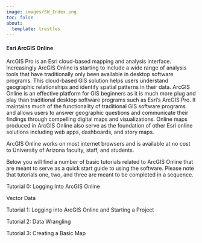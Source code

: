 ```yaml
---
image: images/SW_Index.png
toc: false
about:
  template: trestles
---
```


#### Esri ArcGIS Online

ArcGIS Pro is an Esri cloud-based mapping and analysis interface. Increasingly ArcGIS Online is starting to include a wide range of analysis tools that have traditionally only been available in desktop software programs. This cloud-based GIS solution helps users understand geographic relationships and identify spatial patterns in their data. ArcGIS Online is an effective platform for GIS beginners as it is much more plug and play than traditional desktop software programs such as Esri's ArcGIS Pro. It maintains much of the functionality of traditional GIS software programs and allows users to answer geographic questions and communicate their findings through compelling digital maps and visualizations. Online maps produced in ArcGIS Online also serve as the foundation of other Esri online solutions including web apps, dashboards, and story maps.

ArcGIS Online works on most internet browsers and is available at no cost to University of Arizona faculty, staff, and students.

Below you will find a number of basic tutorials related to ArcGIS Online that are meant to serve as a quick start guide to using the software. Please note that tutorials one, two, and three are meant to be completed in a sequence.

Tutorial 0: Logging Into ArcGIS Online

Vector Data

Tutorial 1: Logging into ArcGIS Online and Starting a Project

Tutorial 2: Data Wrangling

Tutorial 3: Creating a Basic Map
